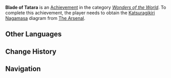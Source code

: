 {{Achievement Infobox
|title        = 
|id           = 81125
|order id     = 1121
|category     = Wonders of the World
|description  = Obtain the diagram of a certain weapon from the past.
|requirements = Obtain the [[Katsuragikiri Nagamasa]] diagram from [[The Arsenal]].
|primogems    = 5
|tracking     = 
|hidden       = 1
|topic        = 
|type         = Exploration
}}
'''Blade of Tatara''' is an [[Achievement]] in the category ''[[Wonders of the World]]''. To complete this achievement, the player needs to obtain the [[Katsuragikiri Nagamasa]] diagram from [[The Arsenal]].
<!--
==Trivia==

==Video Guides==
{{EVT
|video1   = 
|caption1 = 
}}
-->
==Other Languages==
{{Other Languages
|en      = Blade of Tatara
|zhs     = 大踏鞴长正
|zhs_rm  = Dà Tābèi Chángzhèng
|zht     = 大踏鞴長正
|zht_rm  = Dà Tābèi Chángzhèng
|zh_tl   = ''Chinese reading of Japanese name''
|zh_note = Based on possible kanji for Japanese name.
|ja      = 大たたら長正
|ja_rm   = Daitatara Nagamasa
|ja_tl   = 
|ko      = 타타라 나가마사
|ko_rm   = Tatara Nagamasa
|ko_tl   = Tatara Nagamasa
|es      = La Tatara-espada
|es_tl   = The Great-Greatsword
|es_note = Tatara is a pun on ''tatara-'', a prefix in Spanish used to indicate distance in ancestry, such as in {{Lang|great-great-grandfather|es=''tatarabuelo''}}, indicating that the sword is really old.
|fr      = Tatara-tata !
|fr_tl   = Tatara-tata!
|ru      = Меч Татары
|ru_tl   = 
|th      = ดาบแห่ง Tatara
|th_rm   = 
|th_tl   = 
|vi      = Đại Kiếm Tatara
|vi_tl   = 
|de      = Die Klinge von Tatara
|de_tl   = The Blade of Tatara
|id      = Pedang Tatara
|id_tl   = Tatara Sword
|pt      = Grande Lâmina de Tatara
|pt_tl   = 
}}

==Change History==
{{Change History|2.0}}
<!--
==References==
{{Reflist}}
-->
==Navigation==
{{Achievement Navbox|Wonders of the World|Exploration}}